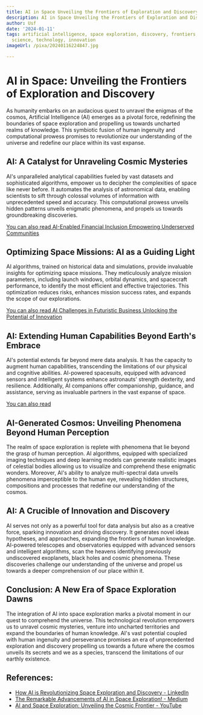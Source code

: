 ```yaml
---
title: AI in Space Unveiling the Frontiers of Exploration and Discovery
description: AI in Space Unveiling the Frontiers of Exploration and Discovery
author: Usf
date: '2024-01-11'
tags: artificial intelligence, space exploration, discovery, frontiers, exploration,
  science, technology, innovation
imageUrl: /pixa/20240116224847.jpg

---
```

# AI in Space: Unveiling the Frontiers of Exploration and Discovery

As humanity embarks on an audacious quest to unravel  the enigmas of the cosmos, Artificial Intelligence (AI) emerges as a pivotal  force, redefining  the boundaries of space exploration and propelling us towards uncharted realms  of knowledge. This symbiotic fusion of human ingenuity and computational prowess promises to revolutionize our understanding of the universe and redefine  our place  within its vast expanse.

## AI: A Catalyst for Unraveling Cosmic Mysteries

AI's unparalleled analytical capabilities fueled  by  vast datasets  and sophisticated algorithms, empower us to decipher the complexities of space like never before. It automates the analysis of astronomical data, enabling scientists to sift through colossal volumes of information with unprecedented speed and accuracy. This computational prowess unveils hidden patterns unveils enigmatic phenomena, and propels us towards groundbreaking discoveries.

[You can also  read AI-Enabled Financial Inclusion Empowering Underserved  Communities](AI-Enabled%20Financial%20Inclusion%20Empowering%20Underserved%20Communities)


## Optimizing Space Missions: AI as a Guiding Light

AI algorithms, trained on historical data and simulations, provide invaluable insights for  optimizing  space missions. They meticulously analyze mission parameters, including launch windows, orbital dynamics, and spacecraft  performance, to identify the most efficient and effective trajectories. This optimization reduces risks,  enhances mission success rates, and expands the  scope of  our explorations.

[You can also  read AI Challenges in Futuristic  Business Unlocking the Potential of Innovation](AI%20Challenges%20in%20Futuristic%20Business%20Unlocking%20the%20Potential%20of%20Innovation)


## AI: Extending Human Capabilities Beyond Earth's Embrace

AI's potential extends far beyond  mere data  analysis. It has the capacity to  augment  human  capabilities, transcending the limitations of our physical and cognitive abilities. AI-powered spacesuits, equipped with advanced sensors and intelligent systems enhance astronauts' strength dexterity, and  resilience. Additionally, AI companions offer companionship, guidance, and assistance, serving as invaluable  partners  in the vast expanse of space.

[You can also read ]()


## AI-Generated Cosmos: Unveiling Phenomena  Beyond Human Perception

The realm of space exploration is replete with phenomena that lie beyond the grasp of human perception. AI algorithms, equipped with specialized imaging techniques and deep learning models can generate realistic images  of  celestial bodies allowing us to  visualize and comprehend these enigmatic wonders. Moreover, AI's ability to analyze multi-spectral  data unveils phenomena imperceptible to the human eye, revealing hidden structures, compositions and processes that redefine our understanding of the cosmos.

## AI: A Crucible of Innovation and Discovery

AI  serves not only as a powerful tool for data analysis  but also as  a creative force, sparking innovation and  driving discovery. It generates novel  ideas hypotheses, and approaches, expanding the frontiers of human knowledge. AI-powered telescopes and observatories equipped with advanced  sensors and  intelligent  algorithms, scan the heavens identifying previously  undiscovered  exoplanets, black holes  and cosmic phenomena. These discoveries challenge our understanding  of the universe and  propel us towards a deeper comprehension of our place within it.

## Conclusion: A New Era  of Space Exploration Dawns

The integration of AI into  space exploration marks a pivotal moment in our quest  to  comprehend the universe. This technological revolution empowers us  to unravel cosmic mysteries, venture into uncharted territories and expand  the boundaries of human knowledge. AI's vast potential coupled with human ingenuity and perseverance promises an era of unprecedented exploration and discovery propelling us towards a future where the cosmos unveils its secrets and we as a  species, transcend the limitations of our earthly existence.

## References:
- [How AI is Revolutionizing Space Exploration and Discovery - LinkedIn](https://www.linkedin.com/pulse/how-ai-revolutionizing-space-exploration-discovery-debajit-deka-lmjuf)
- [The Remarkable Advancements of AI in Space Exploration! - Medium](https://medium.com/@-TutortAcademy/the-remarkable-advancements-of-ai-in-space-exploration-a9de1dacf6f3)
- [AI and Space Exploration: Unveiling the Cosmic Frontier - YouTube](https://www.youtube.com/watch?v=4JYruXa0y8c)
